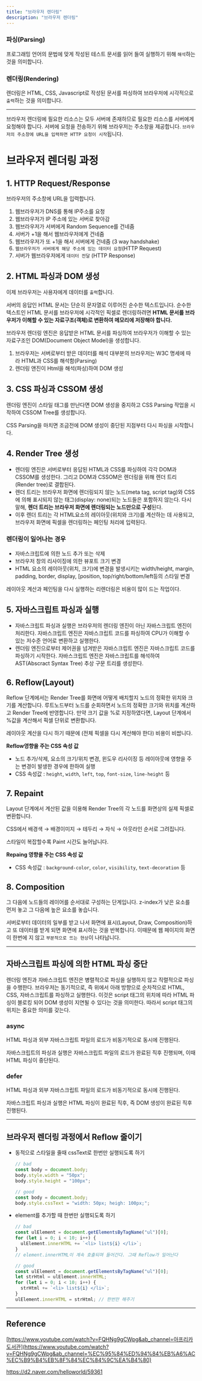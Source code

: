 ```yaml
---
title: "브라우저 렌더링"
description: "브라우저 렌더링"
---
```


### 파싱(Parsing)

프로그래밍 언어의 문법에 맞게 작성된 테스트 문서를 읽어 들여 실행하기 위해 `해석`하는 것을 의미합니다.

### 렌더링(Rendering)

렌더링은 HTML, CSS, Javascript로 작성된 문서를 파싱하여 브라우저에 시각적으로 `출력`하는 것을 의미합니다.

---

브라우저 렌더링에 필요한 리소스는 모두 서버에 존재하므로 필요한 리소스를 서버에게 요청해야 합니다. 서버에 요청을 전송하기 위해 브라우저는 주소창을 제공합니다. `브라우저의 주소창에 URL을 입력하면 HTTP 요청이 시작`됩니다.

# 브라우저 렌더링 과정

## 1. HTTP Request/Response

브라우저의 주소창에 URL을 입력합니다.

1. 웹브라우저가 DNS를 통해 IP주소를 요청
2. 웹브라우저가 IP 주소에 있는 서버로 찾아감
3. 웹브라우저가 서버에게 Random Sequence를 건네줌
4. 서버가 +1을 해서 웹브라우저에게 건네줌
5. 웹브라우저가 또 +1을 해서 서버에게 건네줌 (3 way handshake)
6. `웹브라우저가 서버에게 해당 주소에 있는 데이터 요청`(HTTP Request)
7. 서버가 웹브라우저에게 `데이터 전달` (HTTP Response)

## 2. HTML 파싱과 DOM 생성

이제 브라우저는 사용자에게 데이터를 `출력`합니다.

서버의 응답인 HTML 문서는 단순히 문자열로 이루어진 순수한 텍스트입니다. 순수한 텍스트인 HTML 문서를 브라우저에 시각적인 픽셀로 렌더링하려면 **HTML 문서를 브라우저가 이해할 수 있는 자료구조(객체)로 변환하여 메모리에 저장해야 합니다.**

브라우저 렌더링 엔진은 응답받은 HTML 문서를 파싱하여 브라우저가 이해할 수 있는 자료구조인 DOM(Document Object Model)을 생성합니다.

1. 브라우저는 서버로부터 받은 데이터를 해석
   대부분의 브라우저는 W3C 명세에 따라 HTML과 CSS를 해석함(Parsing)
2. 렌더링 앤진이 Html을 해석(파싱)하여 DOM 생성

## 3. CSS 파싱과 CSSOM 생성

렌더링 엔진이 스타일 태그를 만난다면 DOM 생성을 중지하고
CSS Parsing 작업을 시작하여 CSSOM Tree를 생성합니다.

CSS Parsing을 마치면 조금전에 DOM 생성이 중단된 지점부터 다시 파싱을 시작합니다.

## 4. Render Tree 생성

- 렌더링 엔진은 서버로부터 응답된 HTML과 CSS를 파싱하여 각각 DOM과 CSSOM를 생성한다. 그리고 DOM과 CSSOM은 렌더링을 위해 렌더 트리(Render tree)로 결합된다.
- 렌더 트리는 브라우저 화면에 렌더링되지 않는 노드(meta tag, script tag)와 CSS에 의해 표시되지 않는 태그(display: none)되는 노드들은 포함하지 않는다. 다시 말해, **렌더 트리는 브라우저 화면에 렌더링되는 노드만으로 구성**된다.
- 이후 렌더 트리는 각 HTML요소의 레이아웃(위치와 크기)를 계산하는 데 사용되고, 브라우저 화면에 픽셀을 렌더링하는 페인팅 처리에 입력된다.

### 렌더링이 일어나는 경우

- 자바스크립트에 의한 노드 추가 또는 삭제
- 브라우저 창의 리사이징에 의한 뷰포트 크기 변경
- HTML 요소의 레이아웃(위치, 크기)에 변경을 발생시키는 width/height, margin, padding, border, display, [position, top/right/bottom/left등의 스타일 변경

레이아웃 계산과 페인팅을 다시 실행하는 리렌더링은 비용이 많이 드는 작업이다.

## 5. 자바스크립트 파싱과 실행

- 자바스크립트 파싱과 실행은 브라우저의 렌더링 엔진이 아닌 자바스크립트 엔진이 처리한다. 자바스크립트 엔진은 자바스크립트 코드를 파싱하여 CPU가 이해할 수 있는 저수준 언어로 변환하고 실행한다.
- 렌더링 엔진으로부터 제어권을 넘겨받은 자바스크립트 엔진은 자바스크립트 코드를 파싱하기 시작한다. 자바스크립트 엔진은 자바스크립트를 해석하여 AST(Abscract Syntax Tree) 추상 구문 트리를 생성한다.

## 6. Reflow(Layout)

Reflow 단계에서는 Render Tree를 화면에 어떻게 배치할지 노드의 정확한 위치와 크기를 계산합니다. 루트노드부터 노드를 순회하면서 노드의 정확한 크기와 위치를 계산하고 Render Tree에 반영합니다. 만약 크기 값을 %로 지정하였다면, Layout 단계에서 %값을 계산해서 픽셀 단위로 변환합니다.

레이아웃 계산을 다시 하기 때문에 (전체 픽셀을 다시 계산해야 한다) 비용이 비쌉니다.

**Reflow영향을 주는 CSS 속성 값**

- 노드 추가/삭제, 요소의 크기/위치 변경, 윈도우 리사이징 등 레이아웃에 영향을 주는 변경이 발생한 경우에 한하여 실행
- CSS 속성값 : `height`, `width`, `left`, `top`, `font-size`, `line-height` 등

## 7. Repaint

Layout 단계에서 계산된 값을 이용해 Render Tree의 각 노드를 화면상의 실제 픽셀로 변환합니다.

CSS에서 배경색 → 배경이미지 → 테두리 → 자식 → 아웃라인 순서로 그려집니다.

스타일이 복잡할수록 Paint 시간도 늘어납니다.

**Repaing 영향을 주는 CSS 속성 값**

- CSS 속성값 : `background-color`, `color`, `visibility`, `text-decoration` 등

## 8. Composition

그 다음에 노드들의 레이어를 순서대로 구성하는 단계입니다. z-index가 낮은 요소를 먼저 놓고 그 다음에 높은 요소를 놓습니다.

서버로부터 데이터의 일부를 받고 나서 화면에 표시(Layout, Draw, Composition)하고 또 데이터를 받게 되면 화면에 표시하는 것을 반복합니다. 이때문에 웹 페이지의 화면이 한번에 지 않고 `부분적으로 뜨는 현상`이 나타납니다.

---

## 자바스크립트 파싱에 의한 HTML 파싱 중단

렌더링 엔진과 자바스크립트 엔진은 병렬적으로 파싱을 실행하지 않고 직렬적으로 파싱을 수행한다. 브라우저는 동기적으로, 즉 위에서 아래 방향으로 순차적으로 HTML, CSS, 자바스크립트를 파싱하고 실행한다. 이것은 script 태그의 위치에 따라 HTML 파싱이 블로킹 되어 DOM 생성이 지연될 수 있다는 것을 의미한다. 따라서 script 태그의 위치는 중요한 의미를 갖는다.

### async

HTML 파싱과 외부 자바스크립트 파일의 로드가 비동기적으로 동시에 진행된다.

자바스크립트의 파싱과 실행은 자바스크립트 파일의 로드가 완료된 직후 진행되며, 이때 HTML 파싱이 중단된다.

### defer

HTML 파싱과 외부 자바스크립트 파일의 로드가 비동기적으로 동시에 진행된다.

자바스크립트 파싱과 실행은 HTML 파싱이 완료된 직후, 즉 DOM 생성이 완료된 직후 진행된다.

---

## 브라우저 렌더링 과정에서 Reflow 줄이기

- 동적으로 스타일을 줄때 cssText로 한번만 실행되도록 하기

  ```jsx
  // bad
  const body = document.body;
  body.style.width = "50px";
  body.style.height = "100px";

  // good
  const body = document.body;
  body.style.cssText = "width: 50px; heigh: 100px;";
  ```

- element를 추가할 때 한번만 실행되도록 하기

  ```jsx
  // bad
  const ulElement = document.getElementsByTagName("ul")[0];
  for (let i = 0; i < 10; i++) {
    ulElement.innerHTML += `<li> list${i} </li>`;
  }
  // element.innerHTML이 계속 호출되며 들어간다. 그때 Reflow가 일어난다

  // good
  const ulElement = document.getElementsByTagName("ul")[0];
  let strHtml = ulElement.innerHTML;
  for (let i = 0; i < 10; i++) {
    strHtml += `<li> list${i} </li>`;
  }
  ulElement.innerHTML = strHtml; // 한번만 해주기
  ```

---

## Reference

[https://www.youtube.com/watch?v=FQHNg9gCWpg&ab_channel=아프리카도서관](https://www.youtube.com/watch?v=FQHNg9gCWpg&ab_channel=%EC%95%84%ED%94%84%EB%A6%AC%EC%B9%B4%EB%8F%84%EC%84%9C%EA%B4%80)

https://d2.naver.com/helloworld/59361
